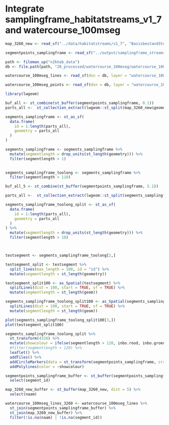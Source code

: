 # Integrate samplingframe_habitatstreams_v1_7 and watercourse_100mseg

```r
map_3260_new <- read_sf("../data/habitatstreams/v1_7", "BasisbestandSteekproefvernieuwingHT3260_SBZ", crs = 31370)

segmentpoints_samplingframe <- read_sf("../output/samplingframe_streams.gpkg", "samplingframe_habitatstreams_v1_7")

path <- fileman_up("n2khab_data")
db <- file.path(path, "20_processed/watercourse_100mseg/watercourse_100mseg.gpkg")

watercourse_100mseg_lines <- read_sf(dsn = db, layer = "watercourse_100mseg_lines", crs = 31370)

watercourse_100mseg_points <- read_sf(dsn = db, layer = "watercourse_100mseg_points", crs = 31370)
```

```r
library(lwgeom)

buf_all <- st_combine(st_buffer(segmentpoints_samplingframe, 0.1))
parts_all <-  st_collection_extract(lwgeom::st_split(map_3260_new$geometry, buf_all),"LINESTRING")

segments_samplingframe <- st_as_sf(
  data.frame(
    id = 1:length(parts_all),
    geometry = parts_all
  )
)

segments_samplingframe <- segments_samplingframe %>%
  mutate(segmentlength = drop_units(st_length(geometry))) %>%
  filter(segmentlength > 1)
  
```

```r
segments_samplingframe_toolong <- segments_samplingframe %>%
  filter(segmentlength > 110)

buf_all_5 <- st_combine(st_buffer(segmentpoints_samplingframe, 5.1))

parts_all <-  st_collection_extract(lwgeom::st_split(segments_samplingframe_toolong$geometry, buf_all_5),"LINESTRING")

segments_samplingframe_toolong_split <- st_as_sf(
  data.frame(
    id = 1:length(parts_all),
    geometry = parts_all
  )
) %>%
  mutate(segmentlength = drop_units(st_length(geometry))) %>%
  filter(segmentlength > 10)



testsegment <- segments_samplingframe_toolong[2,]

testsegment_split <- testsegment %>%
  split_lines(max_length = 100, id = "id") %>%
  mutate(segmentlength = st_length(geometry))

testsegment_split100 <- as_Spatial(testsegment) %>%
  splitLines(dist = 100, start = TRUE, sf = TRUE) %>%
  mutate(segmentlength = st_length(geom))

segments_samplingframe_toolong_split100 <- as_Spatial(segments_samplingframe_toolong) %>%
  splitLines(dist = 100, start = TRUE, sf = TRUE) %>%
  mutate(segmentlength = st_length(geom))

plot(segments_samplingframe_toolong_split100[3,])
plot(testsegment_split100)

```



```r
segments_samplingframe_toolong_split %>%
  st_transform(4326) %>%
  mutate(showcolour = ifelse(segmentlength > 120, inbo.rood, inbo.groen)) %>%
  #filter(segmentlength > 120) %>%
  leaflet() %>%
  addTiles() %>%
  addCircleMarkers(data = st_transform(segmentpoints_samplingframe, crs = 4326), radius = 0.5) %>%
  addPolylines(color = ~showcolour)
```



```r
segmentpoints_samplingframe_buffer <- st_buffer(segmentpoints_samplingframe, dist = 5) %>%
  select(segment_id)

map_3260_new_buffer <- st_buffer(map_3260_new, dist = 5) %>%
  select(naam)

watercourse_100mseg_lines_3260 <- watercourse_100mseg_lines %>%
  st_join(segmentpoints_samplingframe_buffer) %>%
  st_join(map_3260_new_buffer) %>%
  filter(!is.na(naam) | !is.na(segment_id))




```

